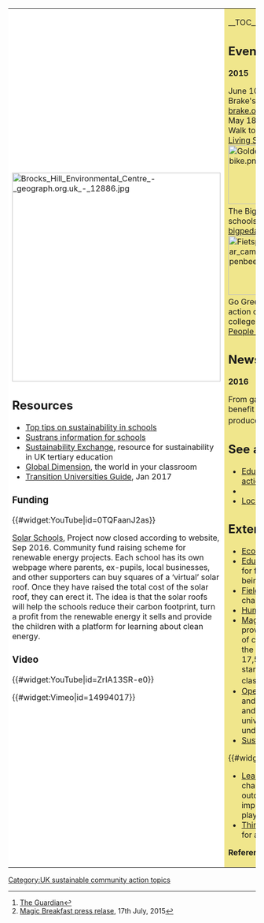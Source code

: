 {| cellpadding="8" cellspacing="0"
|- valign="top" 
| style="background:white" width="52%"|
[[File:Brocks Hill Environmental Centre - geograph.org.uk - 12886.jpg|424px]]<br clear=left>
{{topicl|[[United Kingdom]]|[[Education, sustainable community action]]}}

== Resources ==
*[http://media.education.gov.uk/assets/files/pdf/t/top%20tips%20for%20sustainability%20in%20schools%20feb%202012.pdf Top tips on sustainability in schools]
*[http://www.sustrans.org.uk/our-services/where-we-work/schools Sustrans information for schools]
*[http://www.sustainabilityexchange.ac.uk Sustainability Exchange], resource for sustainability in UK tertiary education
*[http://globaldimension.org.uk/ Global Dimension], the world in your classroom
*[https://transitionnetwork.org/news-and-blog/introducing-new-transition-universities-guide/ Transition Universities Guide], Jan 2017

=== Funding ===

{{#widget:YouTube|id=0TQFaanJ2as}}

[http://www.solarschools.org.uk/ Solar Schools], Project now closed according to website, Sep 2016. Community fund raising scheme for renewable energy projects. Each school has its own webpage where parents, ex-pupils, local businesses, and other supporters can buy squares of a ‘virtual’ solar roof. Once they have raised the total cost of the solar roof, they can erect it. The idea is that the solar roofs will help the schools reduce their carbon footprint, turn a profit from the renewable energy it sells and provide the children with a platform for learning about clean energy. {{W|10:10#.22Solar_Schools.22}}

=== Video ===

{{#widget:YouTube|id=ZrIA13SR-e0}}

{{#widget:Vimeo|id=14994017}}

| style="background:khaki" |

__TOC__

== Events ==

'''2015''' 

June 10<br>
Brake's Giant Walk for schools<br>
[http://www.brake.org.uk/campaigns-events/take-action/giant-walking-bus-for-schools brake.org.uk] <br clear=left>

May 18 - 22<br>
Walk to School Week<br>
[http://www.livingstreets.org.uk/walk-with-us/walk-to-school/walk-to-school-week-18-22-may-2015 Living Streets] <br clear=left>

[[File:Golden boy bike.png|120px|left]] 
March 2 - 20<br>
The Big Pedal, 
Cycle campaign for schools<br>
[http://bigpedal.org.uk/ bigpedal.org.uk]  <br clear=left>

[[File:Fietspad naar campus Diepenbeek.JPG|120px|left]]  
February 9 - 15<br>
Go Green Week, 
National week of action on [[climate change]] in schools, colleges and universities.<br>
[http://peopleandplanet.org/gogreenweek People & Planet] <br clear=left>

== News and comment ==

'''2016''' 

From garden to plate: how schools benefit from growing their own produce, Mar 15 <ref>[http://www.theguardian.com/teacher-network/2016/mar/15/schools-benefit-growing-produce The Guardian]</ref>

== See also ==
*[[Education, sustainable community action]]
*{{localtopicUK}}
*[[Localism UK]]

== External links ==
*[http://www.eco-schools.org.uk/ Eco-Schools England]
*[http://www.educationotherwise.net/ Education Otherwise], information for families whose children are being educated outside school {{W|Education Otherwise}}
*[http://www.field-studies-council.org/ Field Studies Council], educational charity based in the UK {{W|Field Studies Council}}
*[http://www.hse.org.uk/ Human Scale Education]
*[http://www.magicbreakfast.com/ Magic Breakfast], charity which provides a healthy breakfast free of charge to 440 schools across the country, making sure over 17,500 children have a nutritious start to their morning in the classroom. <ref>[http://www.magicbreakfast.com/media-centre/press-releases Magic Breakfast press relase], 17th July, 2015</ref>
*[http://www.open.ac.uk/ Open University], distance learning and public research university, and one of the biggest universities in the UK for undergraduate education. {{W|Open University}}
*[http://sustainable-schools-alliance.org.uk/ Sustainable Schools Alliance]

{{#widget:YouTube|id=ImZhcNIL07s}}

*[http://ltl.org.uk/ Learning through Landscapes], UK charity which promotes children's outdoor activities through improved use of school playgrounds. {{W|Learning through Landscapes}}
*[http://think-global.org.uk/ Think Global], promoting education for a just and sustainable world {{W|Think Global (charity)}}


{{scaendmenu}}
[[Category:UK sustainable community action topics]]

'''References'''
{{Attrib sca ref|Education UK}}
<references/>
|}